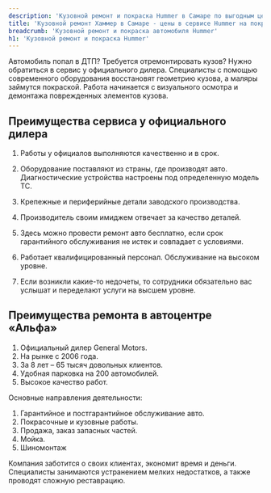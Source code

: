 ```yaml
---
description: 'Кузовной ремонт и покраска Hummer в Самаре по выгодным ценам в сертифицированном сервисе Хаммер.'
title: 'Кузовной ремонт Хаммер в Самаре - цены в сервисе Hummer на покраску'
breadcrumb: 'Кузовной ремонт и покраска автомобиля Hummer'
h1: 'Кузовной ремонт и покраска Hummer'
---
```

<p>
	 Автомобиль попал в ДТП? Требуется отремонтировать кузов? Нужно обратиться в сервис у официального дилера. Специалисты с помощью современного оборудования восстановят геометрию кузова, а маляры займутся покраской. Работа начинается с визуального осмотра и демонтажа поврежденных элементов кузова.
</p>
<h2>Преимущества сервиса у официального дилера</h2>
<ol>
	<li>
	<p>
		 Работы у официалов выполняются качественно и в срок.
	</p>
 </li>
	<li>
	<p>
		 Оборудование поставляют из страны, где производят авто. Диагностические устройства настроены под определенную модель ТС.
	</p>
 </li>
	<li>
	<p>
		 Крепежные и периферийные детали заводского производства.
	</p>
 </li>
	<li>
	<p>
		 Производитель своим имиджем отвечает за качество деталей.
	</p>
 </li>
	<li>
	<p>
		 Здесь можно провести ремонт авто бесплатно, если срок гарантийного обслуживания не истек и совпадает с условиями.
	</p>
 </li>
	<li>
	<p>
		 Работает квалифицированный персонал. Обслуживание на высоком уровне.
	</p>
 </li>
	<li>
	<p>
		 Если возникли какие-то недочеты, то сотрудники обязательно вас услышат и переделают услуги на высшем уровне.
	</p>
 </li>
</ol>
<h2>Преимущества ремонта в автоцентре «Альфа»</h2>
<ol>
	<li>Официальный дилер General Motors.</li>
	<li>На рынке с 2006 года.</li>
	<li>За 8 лет – 65 тысяч довольных клиентов.</li>
	<li>Удобная парковка на 200 автомобилей.</li>
	<li>Высокое качество работ.</li>
</ol>
<p>
	 Основные направления деятельности:
</p>
<ol>
	<li>Гарантийное и постгарантийное обслуживание авто.</li>
	<li>Покрасочные и кузовные работы.</li>
	<li>Продажа, заказ запасных частей.</li>
	<li>Мойка.</li>
	<li>Шиномонтаж</li>
</ol>
<p>
	 Компания заботится о своих клиентах, экономит время и деньги. Специалисты занимаются устранением мелких недостатков, а также проводят сложную реставрацию.
</p>